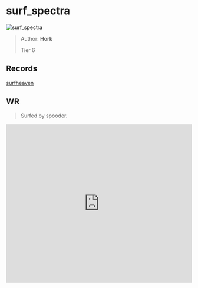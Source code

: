 
# surf_spectra

![surf_spectra](https://raw.githubusercontent.com/Sayt123/SurfMapPics/Maps-and-bonuses/csgo/surf_spectra.jpg)

> Author: **Hork**
>
> Tier 6

## Records

[surfheaven](https://surfheaven.eu/map/surf_spectra)

## WR

> Surfed by spooder.

<iframe
width="100%"
height="430"
src="https://www.youtube.com/embed/SqPsBBz2XFg"
frameborder="0"
allow="accelerometer; autoplay; clipboard-write; encrypted-media; gyroscope; picture-in-picture"
allowFullScreen
/>

```md

[Surf Timer] - the goth catgirl gave me ket finished in 01:33:04 (WR -00:00:82). Improving by 00:03:65
[Surf Timer] - the goth catgirl gave me ket beat the map record! Rank: 1/56

Previous WR holder: Blake


```
                